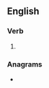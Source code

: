 ==English==

===Verb===
{{head|en|verb form}}

# {{present participle of|inverse|lang=en|nocat=1}}

===Anagrams===
* {{anagrams|en|a=egiinnrsv|inserving}}
